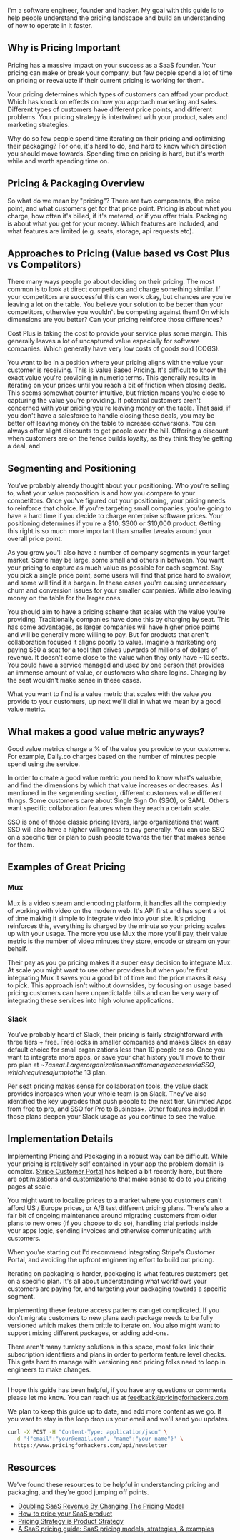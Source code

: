 I'm a software engineer, founder and hacker. My goal with this guide is to help people understand the pricing landscape and build an understanding of how to operate in it faster.

## Why is Pricing Important

Pricing has a massive impact on your success as a SaaS founder. Your pricing can make or break your company, but few people spend a lot of time on pricing or reevaluate if their current pricing is working for them.

Your pricing determines which types of customers can afford your product. Which has knock on effects on how you approach marketing and sales. Different types of customers have different price points, and different problems. Your pricing strategy is intertwined with your product, sales and marketing strategies.

Why do so few people spend time iterating on their pricing and optimizing their packaging? For one, it's hard to do, and hard to know which direction you should move towards. Spending time on pricing is hard, but it's worth while and worth spending time on.

## Pricing & Packaging Overview

So what do we mean by "pricing"? There are two components, the price point, and what customers get for that price point. Pricing is about what you charge, how often it's billed, if it's metered, or if you offer trials. Packaging is about what you get for your money. Which features are included, and what features are limited (e.g. seats, storage, api requests etc).

## Approaches to Pricing (Value based vs Cost Plus vs Competitors)

There many ways people go about deciding on their pricing. The most common is to look at direct competitors and charge something similar. If your competitors are successful this can work okay, but chances are you're leaving a lot on the table. You believe your solution to be better than your competitors, otherwise you wouldn't be competing against them! On which dimensions are you better? Can your pricing reinforce those differences?

Cost Plus is taking the cost to provide your service plus some margin. This generally leaves a lot of uncaptured value especially for software companies. Which generally have very low costs of goods sold (COGS).

You want to be in a position where your pricing aligns with the value your customer is receiving. This is Value Based Pricing. It's difficult to know the exact value you're providing in numeric terms. This generally results in iterating on your prices until you reach a bit of friction when closing deals. This seems somewhat counter intuitive, but friction means you're close to capturing the value you're providing. If potential customers aren't concerned with your pricing you're leaving money on the table. That said, if you don't have a salesforce to handle closing these deals, you may be better off leaving money on the table to increase conversions. You can always offer slight discounts to get people over the hill. Offering a discount when customers are on the fence builds loyalty, as they think they're getting a deal, and

## Segmenting and Positioning

You've probably already thought about your positioning. Who you're selling to, what your value proposition is and how you compare to your competitors. Once you've figured out your positioning, your pricing needs to reinforce that choice. If you're targeting small companies, you're going to have a hard time if you decide to charge enterprise software prices. Your positioning determines if you're a $10, $300 or $10,000 product. Getting this right is so much more important than smaller tweaks around your overall price point.

As you grow you'll also have a number of company segments in your target market. Some may be large, some small and others in between. You want your pricing to capture as much value as possible for each segment. Say you pick a single price point, some users will find that price hard to swallow, and some will find it a bargain. In these cases you're causing unnecessary churn and conversion issues for your smaller companies. While also leaving money on the table for the larger ones.

You should aim to have a pricing scheme that scales with the value you're providing. Traditionally companies have done this by charging by seat. This has some advantages, as larger companies will have higher price points and will be generally more willing to pay. But for products that aren't collaboration focused it aligns poorly to value. Imagine a marketing org paying $50 a seat for a tool that drives upwards of millions of dollars of revenue. It doesn't come close to the value when they only have ~10 seats. You could have a service managed and used by one person that provides an immense amount of value, or customers who share logins. Charging by the seat wouldn't make sense in these cases.

What you want to find is a value metric that scales with the value you provide to your customers, up next we'll dial in what we mean by a good value metric.

## What makes a good value metric anyways?

Good value metrics charge a % of the value you provide to your customers. For example, Daily.co charges based on the number of minutes people spend using the service.

In order to create a good value metric you need to know what's valuable, and find the dimensions by which that value increases or decreases. As I mentioned in the segmenting section, different customers value different things. Some customers care about Single Sign On (SSO), or SAML. Others want specific collaboration features when they reach a certain scale.

SSO is one of those classic pricing levers, large organizations that want SSO will also have a higher willingness to pay generally. You can use SSO on a specific tier or plan to push people towards the tier that makes sense for them.

## Examples of Great Pricing

### Mux

Mux is a video stream and encoding platform, it handles all the complexity of working with video on the modern web. It's API first and has spent a lot of time making it simple to integrate video into your site. It's pricing reinforces this, everything is charged by the minute so your pricing scales up with your usage. The more you use Mux the more you'll pay, their value metric is the number of video minutes they store, encode or stream on your behalf.

Their pay as you go pricing makes it a super easy decision to integrate Mux. At scale you might want to use other providers but when you're first integrating Mux it saves you a good bit of time and the price makes it easy to pick. This approach isn't without downsides, by focusing on usage based pricing customers can have unpredictable bills and can be very wary of integrating these services into high volume applications.

### Slack

You've probably heard of Slack, their pricing is fairly straightforward with three tiers + free. Free locks in smaller companies and makes Slack an easy default choice for small organizations less than 10 people or so. Once you want to integrate more apps, or save your chat history you'll move to their pro plan at ~$7 a seat. Larger organizations want to manage access via SSO, which requires a jump to the ~$13 plan.

Per seat pricing makes sense for collaboration tools, the value slack provides increases when your whole team is on Slack. They've also identified the key upgrades that push people to the next tier, Unlimited Apps from free to pro, and SSO for Pro to Business+. Other features included in those plans deepen your Slack usage as you continue to see the value.

## Implementation Details

Implementing Pricing and Packaging in a robust way can be difficult. While your pricing is relatively self contained in your app the problem domain is complex. [Stripe Customer Portal](https://stripe.com/docs/billing/subscriptions/customer-portal) has helped a bit recently here, but there are optimizations and customizations that make sense to do to you pricing pages at scale.

You might want to localize prices to a market where you customers can't afford US / Europe prices, or A/B test different pricing plans. There's also a fair bit of ongoing maintenance around migrating customers from older plans to new ones (if you choose to do so), handling trial periods inside your apps logic, sending invoices and otherwise communicating with customers.

When you're starting out I'd recommend integrating Stripe's Customer Portal, and avoiding the upfront engineering effort to build out pricing.

Iterating on packaging is harder, packaging is what features customers get on a specific plan. It's all about understanding what workflows your customers are paying for, and targeting your packaging towards a specific segment.

Implementing these feature access patterns can get complicated. If you don't migrate customers to new plans each package needs to be fully versioned which makes them brittle to iterate on. You also might want to support mixing different packages, or adding add-ons.

There aren't many turnkey solutions in this space, most folks link their subscription identifiers and plans in order to perform feature level checks. This gets hard to manage with versioning and pricing folks need to loop in engineers to make changes.

---

I hope this guide has been helpful, if you have any questions or comments please let me know. You can reach us at feedback@pricingforhackers.com.

We plan to keep this guide up to date, and add more content as we go. If you want to stay in the loop drop us your email and we'll send you updates.

```bash
curl -X POST -H "Content-Type: application/json" \
  -d '{"email":"your@email.com", "name":"your name"}' \
  https://www.pricingforhackers.com/api/newsletter
```

## Resources

We've found these resources to be helpful in understanding pricing and packaging, and they're good jumping off points.

- [Doubling SaaS Revenue By Changing The Pricing Model](https://www.kalzumeus.com/2012/08/13/doubling-saas-revenue/)
- [How to price your SaaS product](https://www.lennysnewsletter.com/p/saas-pricing-strategy)
- [Pricing Strategy is Product Strategy](https://every.to/napkin-math/pricing-strategy-is-product-strategy)
- [A SaaS pricing guide: SaaS pricing models, strategies, & examples](https://www.profitwell.com/recur/all/saas-pricing)

